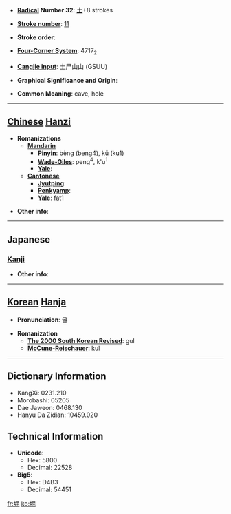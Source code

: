 * '''[[Wiktionary:Chinese radical index| Radical]] Number 32''': [[Wiktionary:Chinese radical index 土|土]]+8 strokes

* '''[[Wiktionary:Chinese total strokes index|Stroke number]]''': [[Wiktionary:Chinese total strokes index 11|11]]

* '''Stroke order''': 

* '''[[Wiktionary:Chinese four corner index|Four-Corner System]]''': 4717<sub>2</sub>

* '''[[Wiktionary:Chinese Cangjie index|Cangjie input]]''': 土尸山山 (GSUU)

* '''Graphical Significance and Origin''': 

* '''Common Meaning''': cave, hole

----

== [[Chinese]] [[Hanzi]] ==

* '''Romanizations'''
** '''[[Mandarin]]'''
*** '''[[Pinyin]]''': bèng (beng4), kū (ku1)
*** '''[[Wade-Giles]]''': peng<sup>4</sup>, k'u<sup>1</sup>
*** '''[[Yale]]''': 
** '''[[Cantonese]]'''
*** '''[[Jyutping]]''':
*** '''[[Penkyamp]]''': 
*** '''[[Yale]]''': fat1

* '''Other info''': 

----

==Japanese==
===[[Kanji]]===
{{kanji|on readings=[[くつ]] (kutsu)
|kun readings=[[ほり]] (hori), [[ほる]] (horu), [[あな]] (ana)
}}

* '''Other info''':  

----

== [[Korean]] [[Hanja]] ==

* '''Pronunciation''': 굴

* '''Romanization'''
** '''[[The 2000 South Korean Revised Romanization|The 2000 South Korean Revised]]''': gul
** '''[[McCune-Reischauer]]''': kul

----

== Dictionary Information ==

* KangXi: 0231.210
* Morobashi: 05205
* Dae Jaweon: 0468.130
* Hanyu Da Zidian: 10459.020

== Technical Information ==

* '''Unicode''':
** Hex: 5800
** Decimal: 22528
* '''Big5''':
** Hex: D4B3
** Decimal: 54451

[[fr:堀]]
[[ko:堀]]